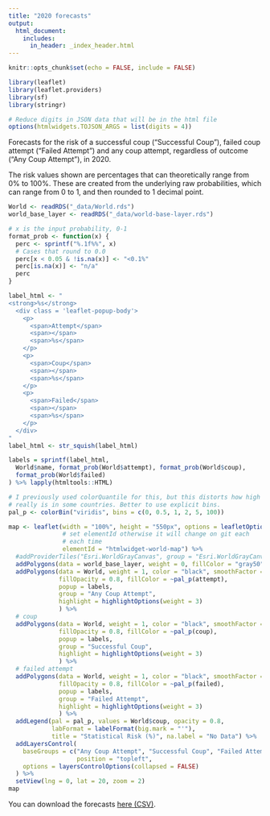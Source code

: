```yaml
---
title: "2020 forecasts"
output: 
  html_document:
    includes:
      in_header: _index_header.html
---
```


```r
knitr::opts_chunk$set(echo = FALSE, include = FALSE)

library(leaflet)
library(leaflet.providers)
library(sf)
library(stringr)

# Reduce digits in JSON data that will be in the html file
options(htmlwidgets.TOJSON_ARGS = list(digits = 4))
```

Forecasts for the risk of a successful coup ("Successful Coup"), failed coup attempt ("Failed Attempt") and any coup attempt, regardless of outcome ("Any Coup Attempt"), in 2020. 

The risk values shown are percentages that can theoretically range from 0% to 100%. These are created from the underlying raw probabilities, which can range from 0 to 1, and then rounded to 1 decimal point. 

```r
World <- readRDS("_data/World.rds")
world_base_layer <- readRDS("_data/world-base-layer.rds")

# x is the input probability, 0-1
format_prob <- function(x) {
  perc <- sprintf("%.1f%%", x)
  # Cases that round to 0.0
  perc[x < 0.05 & !is.na(x)] <- "<0.1%"
  perc[is.na(x)] <- "n/a"
  perc
}

label_html <- "
<strong>%s</strong>
  <div class = 'leaflet-popup-body'>
    <p>
      <span>Attempt</span>
      <span></span>
      <span>%s</span>
    </p>
    <p>
      <span>Coup</span>
      <span></span>
      <span>%s</span>
    </p>
    <p>
      <span>Failed</span>
      <span></span>
      <span>%s</span>
    </p>
  </div>
"
label_html <- str_squish(label_html)

labels = sprintf(label_html,
  World$name, format_prob(World$attempt), format_prob(World$coup),
  format_prob(World$failed)
) %>% lapply(htmltools::HTML)

# I previously used colorQuantile for this, but this distorts how high the risk
# really is in some countries. Better to use explicit bins. 
pal_p <- colorBin("viridis", bins = c(0, 0.5, 1, 2, 5, 100))

map <- leaflet(width = "100%", height = "550px", options = leafletOptions(maxZoom = 5, minZoom = 2),
               # set elementId otherwise it will change on git each
               # each time
               elementId = "htmlwidget-world-map") %>%
  #addProviderTiles("Esri.WorldGrayCanvas", group = "Esri.WorldGrayCanvas") %>%
  addPolygons(data = world_base_layer, weight = 0, fillColor = "gray50") %>%
  addPolygons(data = World, weight = 1, color = "black", smoothFactor = 0.3,
              fillOpacity = 0.8, fillColor = ~pal_p(attempt),
              popup = labels,
              group = "Any Coup Attempt",
              highlight = highlightOptions(weight = 3)
              ) %>%
  # coup
  addPolygons(data = World, weight = 1, color = "black", smoothFactor = 0.3,
              fillOpacity = 0.8, fillColor = ~pal_p(coup),
              popup = labels,
              group = "Successful Coup",
              highlight = highlightOptions(weight = 3)
              ) %>%
  # failed attempt
  addPolygons(data = World, weight = 1, color = "black", smoothFactor = 0.3,
              fillOpacity = 0.8, fillColor = ~pal_p(failed),
              popup = labels,
              group = "Failed Attempt",
              highlight = highlightOptions(weight = 3)
              ) %>% 
  addLegend(pal = pal_p, values = World$coup, opacity = 0.8,
            labFormat = labelFormat(big.mark = "'"),
            title = "Statistical Risk (%)", na.label = "No Data") %>%
  addLayersControl(
    baseGroups = c("Any Coup Attempt", "Successful Coup", "Failed Attempt"),
                   position = "topleft",
    options = layersControlOptions(collapsed = FALSE)
  ) %>%
  setView(lng = 0, lat = 20, zoom = 2) 
map
```

You can download the forecasts [here (CSV)](https://raw.githubusercontent.com/andybega/forecaster2/master/forecasts/coups-2020.csv).

